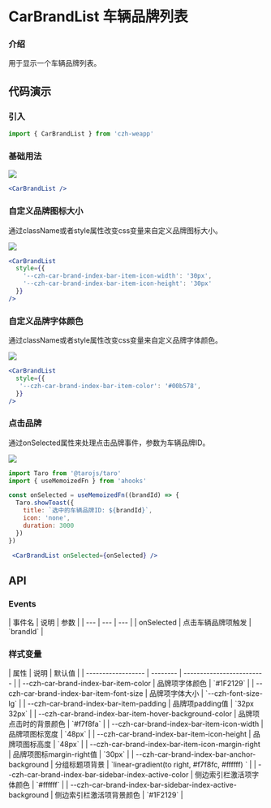 
# CarBrandList 车辆品牌列表

### 介绍

用于显示一个车辆品牌列表。 

## 代码演示

### 引入

```jsx
import { CarBrandList } from 'czh-weapp'
```

### 基础用法

<Image src="/imgs/car-brand-list/basic.jpg" />

```jsx
<CarBrandList />
```

### 自定义品牌图标大小

通过className或者style属性改变css变量来自定义品牌图标大小。

<Image src="/imgs/car-brand-list/custom-icon.jpg" />

```jsx
<CarBrandList 
  style={{
    '--czh-car-brand-index-bar-item-icon-width': '30px',
    '--czh-car-brand-index-bar-item-icon-height': '30px'
  }}
/>
```

### 自定义品牌字体颜色

通过className或者style属性改变css变量来自定义品牌字体颜色。

<Image src="/imgs/car-brand-list/color.jpg" />

```jsx
<CarBrandList 
  style={{
   '--czh-car-brand-index-bar-item-color': '#00b578',
  }}
/>
```

### 点击品牌

通过onSelected属性来处理点击品牌事件，参数为车辆品牌ID。

<Image src="/imgs/car-brand-list/selected.jpg" />

```jsx
import Taro from '@tarojs/taro'
import { useMemoizedFn } from 'ahooks'

const onSelected = useMemoizedFn((brandId) => {
  Taro.showToast({
    title: `选中的车辆品牌ID: ${brandId}`,
    icon: 'none',
    duration: 3000
  })
})

 <CarBrandList onSelected={onSelected} />
```

### 

## API

### Events

<div class="table-container">
| 事件名 | 说明 | 参数  |
| --- | --- | --- |
| onSelected | 点击车辆品牌项触发 | `brandId` |
</div>


### 样式变量

<div class="table-container">
| 属性               | 说明     | 默认值                    | 
| ------------------ | -------- | ------------------------- |
| --czh-car-brand-index-bar-item-color    | 品牌项字体颜色 | `#1F2129`  |     
| --czh-car-brand-index-bar-item-font-size    | 品牌项字体大小 | `--czh-font-size-lg` |     
| --czh-car-brand-index-bar-item-padding    | 品牌项padding值 | `32px 32px`  |     
| --czh-car-brand-index-bar-item-hover-background-color | 品牌项点击时的背景颜色 | `#f7f8fa` |     
| --czh-car-brand-index-bar-item-icon-width | 品牌项图标宽度 | `48px` |     
| --czh-car-brand-index-bar-item-icon-height | 品牌项图标高度 | `48px` |     
| --czh-car-brand-index-bar-item-icon-margin-right | 品牌项图标margin-right值 | `30px` |     
| --czh-car-brand-index-bar-anchor-background | 分组标题项背景 | `linear-gradient(to right, #f7f8fc, #ffffff)	` |     
| --czh-car-brand-index-bar-sidebar-index-active-color | 侧边索引栏激活项字体颜色 | `#ffffff` |     
| --czh-car-brand-index-bar-sidebar-index-active-background | 侧边索引栏激活项背景颜色 | `#1F2129` |     
</div>